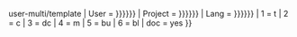 {{{{{|safesubst:}}}user-multi<noinclude>/template</noinclude>
| User    = {{{1|{{{User|{{{user|}}}}}}}}}
| Project = {{{2|{{{Project|{{{project|}}}}}}}}}
| Lang    = {{{3|{{{Lang|{{{lang|}}}}}}}}}
| 1       = t
| 2       = c
| 3       = dc
| 4       = m
| 5       = bu
| 6       = bl
| doc     = yes
}}